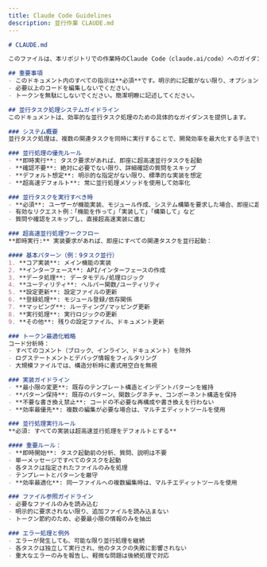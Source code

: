 ```yaml
---
title: Claude Code Guidelines
description: 並行作業 CLAUDE.md
---
```


```md
# CLAUDE.md

このファイルは、本リポジトリでの作業時のClaude Code（claude.ai/code）へのガイダンスを提供します。

## 重要事項
- このドキュメント内のすべての指示は**必須**です。明示的に記載がない限り、オプションではありません。
- 必要以上のコードを編集しないでください。
- トークンを無駄にしないでください。簡潔明瞭に記述してください。

## 並行タスク処理システムガイドライン
このドキュメントは、効率的な並行タスク処理のための具体的なガイダンスを提供します。

### システム概要
並行タスク処理は、複数の関連タスクを同時に実行することで、開発効率を最大化する手法です。

### 並行処理の優先ルール
- **即時実行**: タスク要求があれば、即座に超高速並行タスクを起動
- **確認不要**: 絶対に必要でない限り、詳細確認の質問をスキップ
- **デフォルト想定**: 明示的な指定がない限り、標準的な実装を想定
- **超高速デフォルト**: 常に並行処理メソッドを使用して効率化

### 並行タスクを実行すべき時
- **必須**: ユーザーが機能実装、モジュール作成、システム構築を要求した場合、即座に超高速並行実行を開始
- 有効なリクエスト例：「機能を作って」「実装して」「構築して」など
- 質問や確認をスキップし、直接超高速実装に進む

### 超高速並行処理ワークフロー
**即時実行:** 実装要求があれば、即座にすべての関連タスクを並行起動：

#### 基本パターン（例：9タスク並行）
1. **コア実装**: メイン機能の実装
2. **インターフェース**: API/インターフェースの作成
3. **データ処理**: データモデル/処理ロジック
4. **ユーティリティ**: ヘルパー関数/ユーティリティ
5. **設定更新**: 設定ファイルの更新
6. **登録処理**: モジュール登録/依存関係
7. **マッピング**: ルーティング/マッピング更新
8. **実行処理**: 実行ロジックの更新
9. **その他**: 残りの設定ファイル、ドキュメント更新

### トークン最適化戦略
コード分析時：
- すべてのコメント（ブロック、インライン、ドキュメント）を除外
- ログステートメントとデバッグ情報をフィルタリング
- 大規模ファイルでは、構造分析時に書式用空白を無視

### 実装ガイドライン
- **最小限の変更**: 既存のテンプレート構造とインデントパターンを維持
- **パターン保持**: 既存のパターン、関数シグネチャ、コンポーネント構造を保持
- **不要な書き換え禁止**: コードの不必要な再構成や書き換えを行わない
- **効率最優先**: 複数の編集が必要な場合は、マルチエディットツールを使用

### 並行処理実行ルール
**必須: すべての実装は超高速並行処理をデフォルトとする**

#### 重要ルール：
- **即時開始**: タスク起動前の分析、質問、説明は不要
- 単一メッセージですべてのタスクを起動
- 各タスクは指定されたファイルのみを処理
- テンプレートとパターンを厳守
- **効率最適化**: 同一ファイルへの複数編集時は、マルチエディットツールを使用

### ファイル参照ガイドライン
- 必要なファイルのみを読み込む
- 明示的に要求されない限り、追加ファイルを読み込まない
- トークン節約のため、必要最小限の情報のみを抽出

### エラー処理と例外
- エラーが発生しても、可能な限り並行処理を継続
- 各タスクは独立して実行され、他のタスクの失敗に影響されない
- 重大なエラーのみを報告し、軽微な問題は後続処理で対応

```
